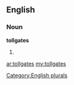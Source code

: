 ==English==

===Noun===
'''tollgates'''

# {{plural of|[[tollgate]]}}

[[Category:English plurals]]

[[ar:tollgates]]
[[my:tollgates]]